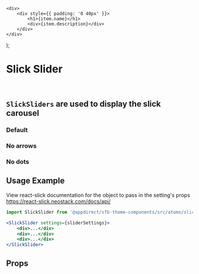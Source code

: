 
<Meta of={SlickSliderStories} />

    <div>
        <div style={{ padding: '0 40px' }}>
            <h1>{item.name}</h1>
            <div>{item.description}</div>
        </div>
    </div>
);

# Slick Slider

<br />

## `SlickSliders` are used to display the slick carousel

### Default

<Canvas>
  <Story of={SlickSliderStories.Default} />
</Canvas>

### No arrows

<Canvas>
  <Story of={SlickSliderStories.NoArrows} />
</Canvas>

### No dots

<Canvas>
  <Story of={SlickSliderStories.NoDots} />
</Canvas>

## Usage Example

View react-slick documentation for the object to pass in the setting's props<br />
https://react-slick.neostack.com/docs/api/

```jsx
import SlickSlider from '@appdirect/sfb-theme-components/src/atoms/slick-slider/SlickSlider';

<SlickSlider settings={sliderSettings}>
    <div>...</div>
    <div>...</div>
    <div>...</div>
</SlickSlider>
```

## Props

<ArgsTable of={SlickSlider} />
